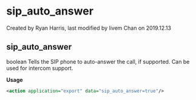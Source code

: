 
# sip_auto_answer 

 Created by  Ryan Harris, last modified by  livem Chan on 2019.12.13

## sip_auto_answer

boolean Tells the SIP phone to auto-answer the call, if supported. Can be used for intercom support.

**Usage**

```xml
<action application="export" data="sip_auto_answer=true"/>
```


